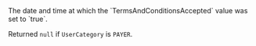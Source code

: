 <ResponseField name="TermsAndConditionsAcceptedDate" type="Unix timestamp" >    
The date and time at which the `TermsAndConditionsAccepted` value was set to `true`.  

Returned `null` if `UserCategory` is `PAYER`.  
</ResponseField>